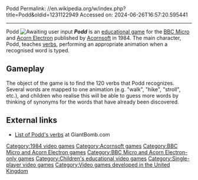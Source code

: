 Podd
Permalink: //en.wikipedia.org/w/index.php?title=Podd&oldid=1231122949
Accessed on: 2024-06-26T16:57:20.595441



------
Podd
{{Short description|1984 video game}}
{{more citations needed|date=May 2019}}
{{Infobox video game
|title = Podd
|image = Podd cover.jpg
|image_size =
|caption =
|developer = ASK
|publisher = [[Acornsoft]]
|designer = Don Walton
|engine = 
|released = [[1984 in video gaming|1984]]
|genre = [[Educational game|Educational]]
|modes = [[Single-player video game|Single-player]]
|platforms = [[BBC Micro]], [[Acorn Electron]]
}}
[[File:Podd screenshot.png|thumb|Awaiting user input]]
'''''Podd''''' is an [[educational game]] for the [[BBC Micro]] and [[Acorn Electron]] published by [[Acornsoft]] in 1984. The main character, Podd, teaches [[verb]]s, performing an appropriate animation when a recognised word is typed.

==Gameplay==
The object of the game is to find the 120 verbs that Podd recognizes.  Several words are mapped to one animation (e.g. "walk", "hike", "stroll", etc.), and children who realise this will be able to guess more words by thinking of synonyms for the words that have already been discovered.

==External links==
*[http://www.giantbomb.com/podd/3030-31014/ List of Podd's verbs] at GiantBomb.com

{{Acornsoft}}

[[Category:1984 video games]]
[[Category:Acornsoft games]]
[[Category:BBC Micro and Acorn Electron games]]
[[Category:BBC Micro and Acorn Electron-only games]]
[[Category:Children's educational video games]]
[[Category:Single-player video games]]
[[Category:Video games developed in the United Kingdom]]


{{edu-videogame-stub}}